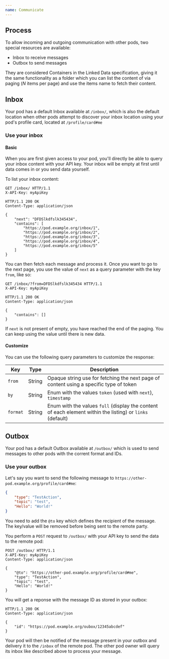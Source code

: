 ```yaml
---
name: Communicate
---
```

## Process
To allow incoming and outgoing communication with other pods, two special resources are available:
- Inbox to receive messages
- Outbox to send messages

They are considered Containers in the Linked Data specification, giving it the same functionality
as a folder which you can list the content of via paging (*N* items per page) and use the items name
to fetch their content.

## Inbox
Your pod has a default Inbox available at `/inbox/`, which is also the default location when other
pods attempt to discover your inbox location using your pod's profile card, located at `/profile/card#me`

### Use your inbox
#### Basic
When you are first given access to your pod, you'll directly be able to query your inbox content with your
API key. Your inbox will be empty at first until data comes in or you send data yourself.

To list your inbox content:
```http
GET /inbox/ HTTP/1.1
X-API-Key: myApiKey

HTTP/1.1 200 OK
Content-Type: application/json

{
    "next": "DFDSlkdfslk345434",
    "contains": [
        "https://pod.example.org/inbox/1",
        "https://pod.example.org/inbox/2",
        "https://pod.example.org/inbox/3",
        "https://pod.example.org/inbox/4",
        "https://pod.example.org/inbox/5"
    ]
}
```
You can then fetch each message and process it. Once you want to go to the next page, you use the value of `next`
as a query parameter with the key `from`, like so:
```http
GET /inbox/?from=DFDSlkdfslk345434 HTTP/1.1
X-API-Key: myApiKey

HTTP/1.1 200 OK
Content-Type: application/json

{
    "contains": []
}
```
If `next` is not present of empty, you have reached the end of the paging. You can keep using the value until there
is new data.

#### Customize
You can use the following query parameters to customize the response:

| Key      | Type   | Description                                                                                               |
|----------|--------|-----------------------------------------------------------------------------------------------------------|
| `from`   | String | Opaque string use for fetching the next page of content using a specific type of token                    |
| `by`     | String | Enum with the values `token` (used with `next`), `timestamp`                                              |
| `format` | String | Enum with the values `full` (display the content of each element within the listing) or `links` (default) |

## Outbox
Your pod has a default Outbox available at `/outbox/` which is used to send messages to other pods with the corrent
format and IDs.

### Use your outbox
Let's say you want to send the following message to `https://other-pod.example.org/profile/card#me`:
```json
{
    "type": "TestAction",
    "topic": "test",
    "Hello": "World!"
}
```

You need to add the `@to` key which defines the recipient of the message. The key/value will be removed before
being sent to the remote party.

You perform a `POST` request to `/outbox/` with your API key to send the data to the remote pod:
```http
POST /outbox/ HTTP/1.1
X-API-Key: myApiKey
Content-Type: application/json

{
    "@to": "https://other-pod.example.org/profile/card#me",
    "type": "TestAction",
    "topic": "test",
    "Hello": "World!"
}
```
You will get a reponse with the message ID as stored in your outbox:
```http
HTTP/1.1 200 OK
Content-Type: application/json

{
    "id": "https://pod.example.org/oubox/12345abcdef"
}
```

Your pod will then be notified of the message present in your outbox and delivery it to the `/inbox` of the remote pod.
The other pod owner will query its inbox like described above to process your message.

